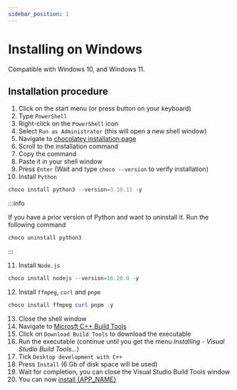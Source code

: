 ```yaml
---
sidebar_position: 1
---
```



# Installing on Windows

Compatible with Windows 10, and Windows 11.

## Installation procedure

1. Click on the start menu (or press <WinKey/> button on your keyboard)
2. Type `PowerShell`
3. Right-click on the `PowerShell` icon
4. Select `Run as Administrator` (this will open a new shell window)
5. Navigate to [chocolatey installation page](https://chocolatey.org/install)
6. Scroll to the installation command
7. Copy the command
8. Paste it in your shell window
9. Press `Enter` (Wait and type `choco --version` to verify installation)
10. Install `Python`

```powershell
choco install python3 --version=3.10.11 -y
```

:::info

If you have a prior version of Python and want to uninstall it. Run the
following command

```powershell
choco uninstall python3
```

:::

11. Install `Node.js`

```powershell
choco install nodejs --version=16.20.0 -y
```

12. Install `ffmpeg`, `curl` and `pnpm`

```powershell
choco install ffmpeg curl pnpm -y
```

13. Close the shell window
14. Navigate to [Microsft C++ Build
    Tools](https://visualstudio.microsoft.com/visual-cpp-build-tools/)
15. Click on `Download Build Tools` to download the executable
16. Run the executable (continue until you get the menu _Installing - Visual
    Studio Build Tools..._)
17. Tick `Desktop development with C++`
18. Press `Install` (6 Gb of disk space will be used)
19. Wait for completion, you can close the Visual Studio Build Tools window
20. You can now [install {APP_NAME}](../install)
